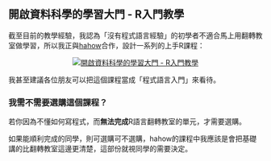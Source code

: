 ## 開啟資料科學的學習大門 - R入門教學

截至目前的教學經驗，我認為「沒有程式語言經驗」的初學者不適合馬上用翻轉教室做學習，所以我正與[hahow](https://hahow.in/)合作，設計一系列的上手R課程：

<center>
[![開啟資料科學的學習大門 - R入門教學](https://hahow.in/images/58da1e786e5d500700c83e0e?width=600)](https://hahow.in/cr/r-hands-on)
</center>

我甚至建議各位朋友可以把這個課程當成「程式語言入門」來看待。

### 我需不需要選購這個課程？

若你因為不懂如何寫程式，而**無法完成**R語言翻轉教室的單元，才需要選購。

如果能順利完成的同學，則可選購可不選購，hahow的課程中我應該是會把基礎講的比翻轉教室這邊更清楚，這部份就視同學的需要決定。

